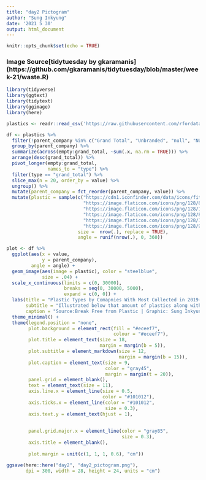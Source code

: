 ```yaml
---
title: "day2 Pictogram"
author: "Sung Inkyung"
date: '2021 5 30'
output: html_document
---
```


```r
knitr::opts_chunk$set(echo = TRUE)
```
### Image Source[tidytuesday by gkaramanis] (https://github.com/gkaramanis/tidytuesday/blob/master/week-21/waste.R)
```r
library(tidyverse)
library(ggtext)
library(tidytext)
library(ggimage)
library(here)
```


```r
plastics <- readr::read_csv('https://raw.githubusercontent.com/rfordatascience/tidytuesday/master/data/2021/2021-01-26/plastics.csv')
```


```r

df <- plastics %>% 
  filter(!parent_company %in% c("Grand Total", "Unbranded", "null", "NULL", "Assorted")) %>% 
  group_by(parent_company) %>% 
  summarize(across(empty:grand_total, ~sum(.x, na.rm = TRUE))) %>% 
  arrange(desc(grand_total)) %>% 
  pivot_longer(empty:grand_total,
               names_to = "type") %>%  
  filter(type == "grand_total") %>% 
  slice_max(n = 20, order_by = value) %>% 
  ungroup() %>% 
  mutate(parent_company = fct_reorder(parent_company, value)) %>% 
  mutate(plastic = sample(c("https://cdn1.iconfinder.com/data/icons/fitness-icon-collection/100/plastic-128.png",
                            "https://image.flaticon.com/icons/png/128/81/81940.png",
                            "https://image.flaticon.com/icons/png/128/1758/1758890.png",
                            "https://image.flaticon.com/icons/png/128/85/85051.png",
                            "https://image.flaticon.com/icons/png/128/1718/1718442.png",
                            "https://image.flaticon.com/icons/png/128/960/960773.png"),
                          size =  nrow(.), replace = TRUE),
                          angle = runif(nrow(.), 0, 360))

```


```r
plot <- df %>% 
  ggplot(aes(x = value,
             y = parent_company),
         angle = angle) +
  geom_image(aes(image = plastic), color = "steelblue", 
             size = .04) +
  scale_x_continuous(limits = c(0, 30000),
                     breaks = seq(0, 30000, 5000),
                     expand = c(0, 0)) +
  labs(title = "Plastic Types by Comapnies With Most Collected in 2019-2020",
       subtitle = "Illustrated below that amount of plastics along with top 6 companies collected by voluteers around world<br>in the **Break Free from Plastic** events in 2019-2020",
       caption = "Source:Break Free from Plastic | Graphic: Sung Inkyung") +
  theme_minimal() +
  theme(legend.position = "none",
        plot.background = element_rect(fill = "#eceef7", 
                                       colour = "#eceef7"),
        plot.title = element_text(size = 18,
                                  margin = margin(b = 5)),
        plot.subtitle = element_markdown(size = 12,
                                         margin = margin(b = 15)),
        plot.caption = element_text(size = 9,
                                    color = "gray45",
                                    margin = margin(t = 20)),
        panel.grid = element_blank(),
        text = element_text(size = 11),
        axis.line.x = element_line(size = 0.5, 
                                   color = "#101012"),
        axis.ticks.x = element_line(color = "#101012", 
                                    size = 0.3),
        axis.text.y = element_text(hjust = 1),
        
        
        panel.grid.major.x = element_line(color = "gray85", 
                                          size = 0.3),
        axis.title = element_blank(),
        
        plot.margin = unit(c(1, 1, 1, 0.6), "cm"))

ggsave(here::here("day2", "day2_pictogram.png"),
       dpi = 300, width = 28, height = 24, units = "cm")

```



